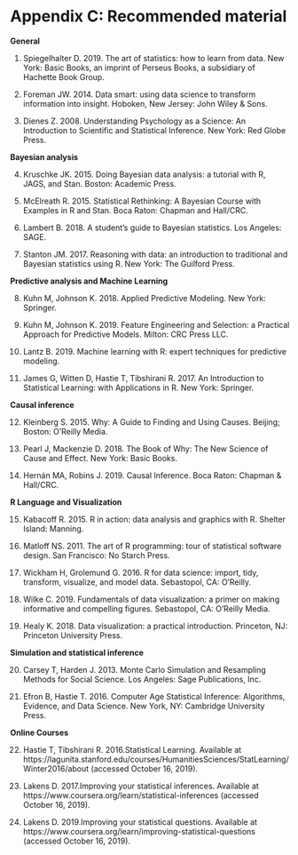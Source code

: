 # Appendix C: Recommended material {-}

**General**

1. Spiegelhalter D. 2019. The art of statistics: how to learn from data. New York: Basic Books, an imprint of Perseus Books, a subsidiary of Hachette Book Group.

2. Foreman JW. 2014. Data smart: using data science to transform information into insight. Hoboken, New Jersey: John Wiley & Sons.

3. Dienes Z. 2008. Understanding Psychology as a Science: An Introduction to Scientific and Statistical Inference. New York: Red Globe Press.

**Bayesian analysis**

4. Kruschke JK. 2015. Doing Bayesian data analysis: a tutorial with R, JAGS, and Stan. Boston: Academic Press.

5. McElreath R. 2015. Statistical Rethinking: A Bayesian Course with Examples in R and Stan. Boca Raton: Chapman and Hall/CRC.

6. Lambert B. 2018. A student’s guide to Bayesian statistics. Los Angeles: SAGE.

7. Stanton JM. 2017. Reasoning with data: an introduction to traditional and Bayesian statistics using R. New York: The Guilford Press.


**Predictive analysis and Machine Learning**

8. Kuhn M, Johnson K. 2018. Applied Predictive Modeling. New York: Springer.

9. Kuhn M, Johnson K. 2019. Feature Engineering and Selection: a Practical Approach for Predictive Models. Milton: CRC Press LLC.

10. Lantz B. 2019. Machine learning with R: expert techniques for predictive modeling.

11. James G, Witten D, Hastie T, Tibshirani R. 2017. An Introduction to Statistical Learning: with Applications in R. New York: Springer.


**Causal inference**

12. Kleinberg S. 2015. Why: A Guide to Finding and Using Causes. Beijing; Boston: O’Reilly Media.

13. Pearl J, Mackenzie D. 2018. The Book of Why: The New Science of Cause and Effect. New York: Basic Books.

14. Hernán MA, Robins J. 2019. Causal Inference. Boca Raton: Chapman & Hall/CRC.


**R Language and Visualization**

15. Kabacoff R. 2015. R in action: data analysis and graphics with R. Shelter Island: Manning.

16. Matloff NS. 2011. The art of R programming: tour of statistical software design. San Francisco: No Starch Press.

17. Wickham H, Grolemund G. 2016. R for data science: import, tidy, transform, visualize, and model data. Sebastopol, CA: O’Reilly.

18. Wilke C. 2019. Fundamentals of data visualization: a primer on making informative and compelling figures. Sebastopol, CA: O’Reilly Media.

19. Healy K. 2018. Data visualization: a practical introduction. Princeton, NJ: Princeton University Press.


**Simulation and statistical inference**

20. Carsey T, Harden J. 2013. Monte Carlo Simulation and Resampling Methods for Social Science. Los Angeles: Sage Publications, Inc.

21. Efron B, Hastie T. 2016. Computer Age Statistical Inference: Algorithms, Evidence, and Data Science. New York, NY: Cambridge University Press.


**Online Courses**

22. Hastie T, Tibshirani R. 2016.Statistical Learning. Available at https://lagunita.stanford.edu/courses/HumanitiesSciences/StatLearning/Winter2016/about (accessed October 16, 2019).

23. Lakens D. 2017.Improving your statistical inferences. Available at https://www.coursera.org/learn/statistical-inferences (accessed October 16, 2019).

24. Lakens D. 2019.Improving your statistical questions. Available at https://www.coursera.org/learn/improving-statistical-questions (accessed October 16, 2019).
